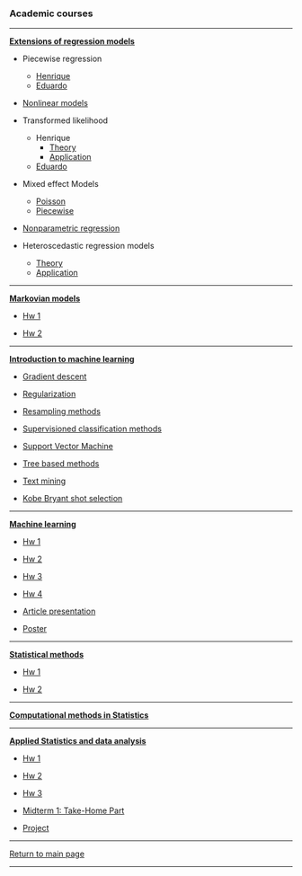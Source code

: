 ### Academic courses

***

[**Extensions of regression models**](https://github.com/mynameislaure/emr15)

* Piecewise regression
    + [Henrique](http://mynameislaure.github.io/academic_courses/emr15/piecewise/)
    + [Eduardo](http://mynameislaure.github.io/academic_courses/emr15/piecewise/piecewise.html)

* [Nonlinear models](http://mynameislaure.github.io/academic_courses/emr15/nls/)

* Transformed likelihood
    + Henrique
        - [Theory](http://mynameislaure.github.io/academic_courses/emr15/trans_likelihood/theory.html)
        - [Application](http://mynameislaure.github.io/academic_courses/emr15/trans_likelihood/application.html)
    + [Eduardo](http://mynameislaure.github.io/academic_courses/emr15/trans_likelihood/application-eduardojr.html)

* Mixed effect Models
    + [Poisson](http://mynameislaure.github.io/academic_courses/emr15/lme/mixed_poisson_model.html)
    + [Piecewise](http://mynameislaure.github.io/academic_courses/emr15/lme/piecewise_mixed_model.html)

* [Nonparametric regression](http://mynameislaure.github.io/academic_courses/emr15/nonparametric/)

* Heteroscedastic regression models
    + [Theory](http://mynameislaure.github.io/academic_courses/emr15/hetero/theory.html)
    + [Application](http://mynameislaure.github.io/academic_courses/emr15/hetero/application.html)

***

[**Markovian models**](https://github.com/mynameislaure/ce064mm)

* [Hw 1](http://mynameislaure.github.io/academic_courses/markov/hw1/master.pdf)

* [Hw 2](http://mynameislaure.github.io/academic_courses/markov/hw2/master.pdf)

***

[**Introduction to machine learning**](https://github.com/mynameislaure/ce062)

+ [Gradient descent](http://mynameislaure.github.io/academic_courses/intro2ml/gradient_descent/)

+ [Regularization](http://mynameislaure.github.io/academic_courses/intro2ml/regularization/)

+ [Resampling methods](http://mynameislaure.github.io/academic_courses/intro2ml/resampling_methods/)

+ [Supervisioned classification methods](http://mynameislaure.github.io/academic_courses/intro2ml/supervisioned_classification_methods/)

+ [Support Vector Machine](http://mynameislaure.github.io/academic_courses/intro2ml/support_vector_machine/)

+ [Tree based methods](http://mynameislaure.github.io/academic_courses/intro2ml/tree_based_methods/)

+ [Text mining](http://mynameislaure.github.io/academic_courses/intro2ml/text_mining/)

+ [Kobe Bryant shot selection](http://mynameislaure.github.io/academic_courses/intro2ml/kobe_bryant_shot_selection/)

***

[**Machine learning**](https://github.com/mynameislaure/ML-UFMG)

* [Hw 1](http://mynameislaure.github.io/academic_courses/ml/hw1/master.pdf)

* [Hw 2](http://mynameislaure.github.io/academic_courses/ml/hw2/master.pdf)

* [Hw 3](http://mynameislaure.github.io/academic_courses/ml/hw3/master.pdf)

* [Hw 4](http://mynameislaure.github.io/academic_courses/ml/hw4/master.pdf)

* [Article presentation](http://mynameislaure.github.io/academic_courses/ml/article/master.pdf)

* [Poster](http://mynameislaure.github.io/academic_courses/ml/poster/master.pdf)

***

[**Statistical methods**](https://github.com/mynameislaure/mi404-statistical_methods)

* [Hw 1](http://mynameislaure.github.io/academic_courses/stat_methods/hw1.pdf)

* [Hw 2](http://mynameislaure.github.io/academic_courses/stat_methods/hw2.pdf)

***

[**Computational methods in Statistics**](http://mynameislaure.github.io/academic_courses/cms/)

***

[**Applied Statistics and data analysis**](https://github.com/mynameislaure/amcs210)

* [Hw 1](https://mynameislaure.github.io/academic_courses/applied_stats/hw1.pdf)

* [Hw 2](https://mynameislaure.github.io/academic_courses/applied_stats/hw2.pdf)

* [Hw 3](https://mynameislaure.github.io/academic_courses/applied_stats/hw3.pdf)

* [Midterm 1: Take-Home Part](https://mynameislaure.github.io/academic_courses/applied_stats/md1-thp.pdf)

* [Project](https://mynameislaure.github.io/academic_courses/applied_stats/project.pdf)

***

[Return to main page](http://mynameislaure.github.io)

***